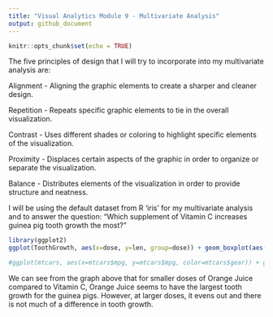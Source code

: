 ---
title: "Visual Analytics Module 9 - Multivariate Analysis"
output: github_document
---

```{r setup, include=FALSE}
knitr::opts_chunk$set(echo = TRUE)
```

The five principles of design that I will try to incorporate into my multivariate analysis are:

Alignment - Aligning the graphic elements to create a sharper and cleaner design.

Repetition - Repeats specific graphic elements to tie in the overall visualization.

Contrast - Uses different shades or coloring to highlight specific elements of the visualization.

Proximity - Displaces certain aspects of the graphic in order to organize or separate the visualization.

Balance - Distributes elements of the visualization in order to provide structure and neatness.


I will be using the default dataset from R 'iris' for my multivariate analysis and to answer the question: "Which supplement of Vitamin C increases guinea pig tooth growth the most?"

```{r}
library(ggplot2)
ggplot(ToothGrowth, aes(x=dose, y=len, group=dose)) + geom_boxplot(aes(fill=dose))+facet_grid(dose~supp)+scale_fill_gradient2(high = "red")+labs(title = "Effects of Orange Juice vs. Vitamin C on Guinea Pig Tooth Growth", x = "Vitamin C ddosage",y = "Tooth Length")

#ggplot(mtcars, aes(x=mtcars$mpg, y=mtcars$mpg, color=mtcars$gear)) + geom_boxplot()+ labs(title ="Flower Species' affect on Petal Length and Width", x = "Petal Length", y = "Petal Width", color = "Flower Species")
```
We can see from the graph above that for smaller doses of Orange Juice compared to Vitamin C, Orange Juice seems to have the largest tooth growth for the guinea pigs. However, at larger doses, it evens out and there is not much of a difference in tooth growth. 